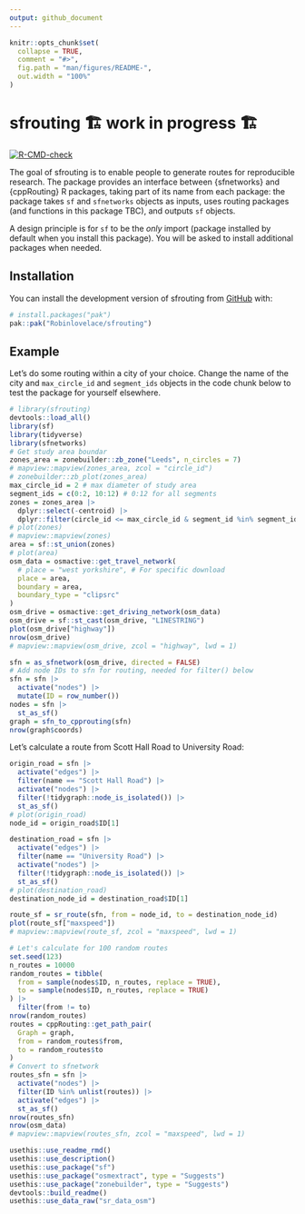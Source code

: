 ```yaml
---
output: github_document
---
```


<!-- README.md is generated from README.Rmd. Please edit that file -->

```r
knitr::opts_chunk$set(
  collapse = TRUE,
  comment = "#>",
  fig.path = "man/figures/README-",
  out.width = "100%"
)
```

# sfrouting 🏗️ work in progress 🏗️

<!-- badges: start -->
[![R-CMD-check](https://github.com/Robinlovelace/sfrouting/actions/workflows/R-CMD-check.yaml/badge.svg)](https://github.com/Robinlovelace/sfrouting/actions/workflows/R-CMD-check.yaml)
<!-- badges: end -->

The goal of sfrouting is to enable people to generate routes for reproducible research.
The package provides an interface between {sfnetworks} and {cppRouting} R packages, taking part of its name from each package: the package takes `sf` and `sfnetworks` objects as inputs, uses routing packages (and functions in this package TBC), and outputs `sf` objects.

A design principle is for `sf` to be the *only* import (package installed by default when you install this package).
You will be asked to install additional packages when needed.

## Installation

You can install the development version of sfrouting from [GitHub](https://github.com/) with:

``` r
# install.packages("pak")
pak::pak("Robinlovelace/sfrouting")
```

## Example

Let's do some routing within a city of your choice.
Change the name of the city and `max_circle_id` and `segment_ids` objects in the code chunk below to test the package for yourself elsewhere.

```r
# library(sfrouting)
devtools::load_all()
library(sf)
library(tidyverse)
library(sfnetworks)
# Get study area boundar
zones_area = zonebuilder::zb_zone("Leeds", n_circles = 7)
# mapview::mapview(zones_area, zcol = "circle_id")
# zonebuilder::zb_plot(zones_area)
max_circle_id = 2 # max diameter of study area
segment_ids = c(0:2, 10:12) # 0:12 for all segments
zones = zones_area |> 
  dplyr::select(-centroid) |> 
  dplyr::filter(circle_id <= max_circle_id & segment_id %in% segment_ids)
# plot(zones)
# mapview::mapview(zones)
area = sf::st_union(zones)
# plot(area)
osm_data = osmactive::get_travel_network(
  # place = "west yorkshire", # For specific download
  place = area,
  boundary = area,
  boundary_type = "clipsrc"
)
osm_drive = osmactive::get_driving_network(osm_data)
osm_drive = sf::st_cast(osm_drive, "LINESTRING")
plot(osm_drive["highway"])
nrow(osm_drive)
# mapview::mapview(osm_drive, zcol = "highway", lwd = 1)
```

```r
sfn = as_sfnetwork(osm_drive, directed = FALSE)
# Add node IDs to sfn for routing, needed for filter() below
sfn = sfn |>
  activate("nodes") |>
  mutate(ID = row_number())
nodes = sfn |> 
  st_as_sf()
graph = sfn_to_cpprouting(sfn)
nrow(graph$coords)
```

Let's calculate a route from Scott Hall Road to University Road:

```r
origin_road = sfn |> 
  activate("edges") |>
  filter(name == "Scott Hall Road") |>
  activate("nodes") |>
  filter(!tidygraph::node_is_isolated()) |>
  st_as_sf()
# plot(origin_road)
node_id = origin_road$ID[1]

destination_road = sfn |> 
  activate("edges") |>
  filter(name == "University Road") |>
  activate("nodes") |>
  filter(!tidygraph::node_is_isolated()) |>
  st_as_sf()
# plot(destination_road)
destination_node_id = destination_road$ID[1]

route_sf = sr_route(sfn, from = node_id, to = destination_node_id)
plot(route_sf["maxspeed"])
# mapview::mapview(route_sf, zcol = "maxspeed", lwd = 1)
```

```r
# Let's calculate for 100 random routes
set.seed(123)
n_routes = 10000
random_routes = tibble(
  from = sample(nodes$ID, n_routes, replace = TRUE),
  to = sample(nodes$ID, n_routes, replace = TRUE)
) |>
  filter(from != to)
nrow(random_routes)
routes = cppRouting::get_path_pair(
  Graph = graph,
  from = random_routes$from,
  to = random_routes$to
)
# Convert to sfnetwork
routes_sfn = sfn |>
  activate("nodes") |>
  filter(ID %in% unlist(routes)) |>
  activate("edges") |>
  st_as_sf()
nrow(routes_sfn)
nrow(osm_data)
# mapview::mapview(routes_sfn, zcol = "maxspeed", lwd = 1) 
```


```r
usethis::use_readme_rmd()
usethis::use_description()
usethis::use_package("sf")
usethis::use_package("osmextract", type = "Suggests")
usethis::use_package("zonebuilder", type = "Suggests")
devtools::build_readme()
usethis::use_data_raw("sr_data_osm")
```